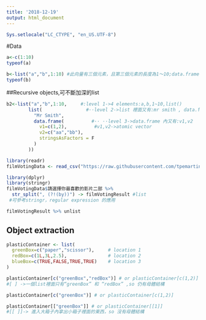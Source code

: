 ```yaml
---
title: '2018-12-19'
output: html_document
---
```



```r
Sys.setlocale("LC_CTYPE", "en_US.UTF-8")
```

#Data
```r
a<-c(1:10)
typeof(a)
```

```r
b<-list("a","b",1:10) #此向量有三個元素，且第三個元素的長度為1～10;data.frame 是list的一種形式
typeof(b)
```
##Recursive objects,可不斷加深的list
```r
b2<-list("a","b",1:10,     #:level 1->4 elements:a,b,1~10,list()
        list(                #··level 2->list 裡面又有:mr smith , data.frame
          "Mr Smith",
          data.frame(          #·· ··level 3->data.frame 內又有:v1,v2
            v1=c(1,2),          #v1,v2->atomic vector
            v2=c("aa","bb"),
            stringsAsFactors = F
          )
        ))
```

```r
library(readr)
filmVotingData <- read_csv("https://raw.githubusercontent.com/tpemartin/course-107-1-programming-for-data-science/master/data/%E7%AC%AC%E4%B8%89%E5%B1%86%E7%B6%93%E6%BF%9F%E6%92%AD%E5%AE%A2%E7%AB%B6%E8%B3%BD%E5%8F%83%E8%B3%BD%E4%BD%9C%E5%93%81%E6%8A%95%E7%A5%A8%E7%B5%90%E6%9E%9C%E6%A8%A3%E6%9C%AC%20-%20Sheet1.csv")
```

```r
library(dplyr)
library(stringr)
filmVotingData$請選擇你最喜歡的影片二部 %>%
  str_split(", (?!(by))") -> filmVotingResult #list
 #可參考stringr，regular expression 的應用
```
```r
filmVotingResult %>% unlist 
```

## Object extraction
```r
plasticContainer <- list(
  greenBox=c("paper","scissor"),     # location 1
  redBox=c(1L,3L,2.5),               # location 2
  blueBox=c(TRUE,FALSE,TRUE,TRUE)    # location 3
)
```

```r
plasticContainer[c("greenBox","redBox")] # or plasticContainer[c(1,2)]
#[ ] ->一個list裡面只有“greenBox” 和 “redBox” ,so 仍有母體結構

plasticContainer[c("greenBox")] # or plasticContainer[c(1,2)]
```

```r
plasticContainer[["greenBox"]] # or plasticContainer[[1]]
#[[ ]]-> 進入大箱子內拿出小箱子裡面的東西，so 沒有母體結構
```

